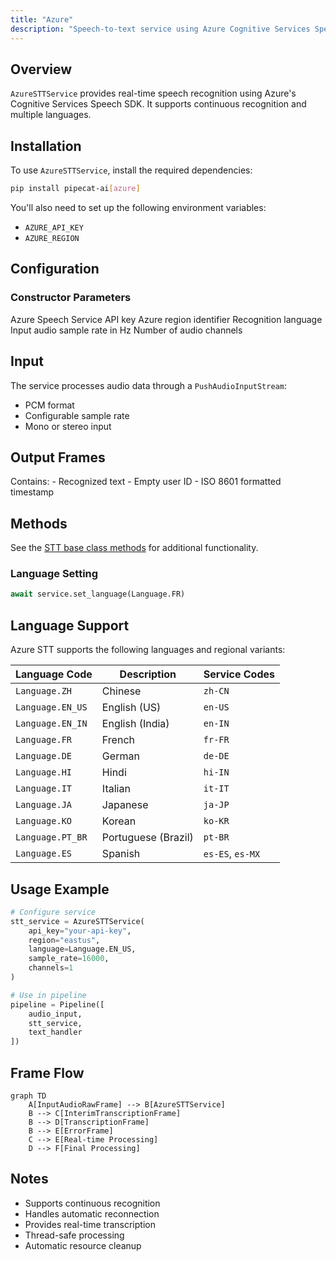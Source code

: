 ```yaml
---
title: "Azure"
description: "Speech-to-text service using Azure Cognitive Services Speech SDK"
---
```


## Overview

`AzureSTTService` provides real-time speech recognition using Azure's Cognitive Services Speech SDK. It supports continuous recognition and multiple languages.

## Installation

To use `AzureSTTService`, install the required dependencies:

```bash
pip install pipecat-ai[azure]
```

You'll also need to set up the following environment variables:

- `AZURE_API_KEY`
- `AZURE_REGION`

## Configuration

### Constructor Parameters

<ParamField path="api_key" type="str" required>
  Azure Speech Service API key
</ParamField>

<ParamField path="region" type="str" required>
  Azure region identifier
</ParamField>

<ParamField path="language" type="Language" default="Language.EN_US">
  Recognition language
</ParamField>

<ParamField path="sample_rate" type="int" default="24000">
  Input audio sample rate in Hz
</ParamField>

<ParamField path="channels" type="int" default="1">
  Number of audio channels
</ParamField>

## Input

The service processes audio data through a `PushAudioInputStream`:

- PCM format
- Configurable sample rate
- Mono or stereo input

## Output Frames

<ParamField path="TranscriptionFrame" type="Frame">
  Contains: - Recognized text - Empty user ID - ISO 8601 formatted timestamp
</ParamField>

## Methods

See the [STT base class methods](/server/base-classes/speech#methods) for additional functionality.

### Language Setting

```python
await service.set_language(Language.FR)
```

## Language Support

Azure STT supports the following languages and regional variants:

| Language Code    | Description         | Service Codes    |
| ---------------- | ------------------- | ---------------- |
| `Language.ZH`    | Chinese             | `zh-CN`          |
| `Language.EN_US` | English (US)        | `en-US`          |
| `Language.EN_IN` | English (India)     | `en-IN`          |
| `Language.FR`    | French              | `fr-FR`          |
| `Language.DE`    | German              | `de-DE`          |
| `Language.HI`    | Hindi               | `hi-IN`          |
| `Language.IT`    | Italian             | `it-IT`          |
| `Language.JA`    | Japanese            | `ja-JP`          |
| `Language.KO`    | Korean              | `ko-KR`          |
| `Language.PT_BR` | Portuguese (Brazil) | `pt-BR`          |
| `Language.ES`    | Spanish             | `es-ES`, `es-MX` |

## Usage Example

```python
# Configure service
stt_service = AzureSTTService(
    api_key="your-api-key",
    region="eastus",
    language=Language.EN_US,
    sample_rate=16000,
    channels=1
)

# Use in pipeline
pipeline = Pipeline([
    audio_input,
    stt_service,
    text_handler
])
```

## Frame Flow

```mermaid
graph TD
    A[InputAudioRawFrame] --> B[AzureSTTService]
    B --> C[InterimTranscriptionFrame]
    B --> D[TranscriptionFrame]
    B --> E[ErrorFrame]
    C --> E[Real-time Processing]
    D --> F[Final Processing]
```

## Notes

- Supports continuous recognition
- Handles automatic reconnection
- Provides real-time transcription
- Thread-safe processing
- Automatic resource cleanup
